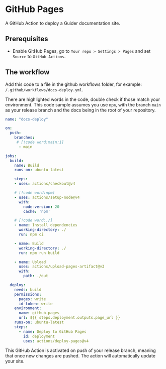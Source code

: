 # GitHub Pages

A GitHub Action to deploy a Guider documentation site.

## Prerequisites

- Enable GitHub Pages, go to `Your repo > Settings > Pages` and set `Source` to `GitHub Actions`.

## The workflow

Add this code to a file in the github workflows folder, for example: `/.github/workflows/docs-deploy.yml`.

There are highlighted words in the code, double check if those match your environment.
This code sample assumes you use `npm`, with the branch `main` as your release branch and the docs being in the root of your repository.

```yml title=".github/workflows/docs-deploy.yml"
name: "docs-deploy"

on:
  push:
    branches:
     # [!code word:main:1]
      - main

jobs:
  build:
    name: Build
    runs-on: ubuntu-latest

    steps:
    - uses: actions/checkout@v4

    # [!code word:npm]
    - uses: actions/setup-node@v4
      with:
        node-version: 20
        cache: 'npm'

    # [!code word:./]
    - name: Install dependencies
      working-directory: ./
      run: npm ci

    - name: Build
      working-directory: ./
      run: npm run build

    - name: Upload
      uses: actions/upload-pages-artifact@v3
      with:
        path: ./out

  deploy:
    needs: build
    permissions:
      pages: write
      id-token: write
    environment:
      name: github-pages
      url: ${{ steps.deployment.outputs.page_url }}
    runs-on: ubuntu-latest
    steps:
      - name: Deploy to GitHub Pages
        id: deployment
        uses: actions/deploy-pages@v4
```

<Note>
  This GitHub Action is activated on push of your release branch, meaning that once new changes are pushed. The action will automatically update your site.
</Note>
